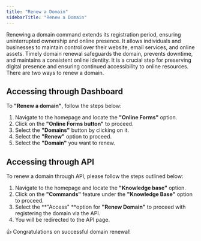 ```yaml
---
title: "Renew a Domain"
sidebarTitle: "Renew a Domain"
---
```


Renewing a domain command extends its registration period, ensuring uninterrupted ownership and online presence. It allows individuals and businesses to maintain control over their website, email services, and online assets. Timely domain renewal safeguards the domain, prevents downtime, and maintains a consistent online identity. It is a crucial step for preserving digital presence and ensuring continued accessibility to online resources. There are two ways to renew a domain.

## Accessing through Dashboard
To **"Renew a domain"**, follow the steps below:

1. Navigate to the homepage and locate the **"Online Forms"** option.
2. Click on the **"Online Forms button"** to proceed.
3. Select the **"Domains"** button by clicking on it.
4. Select the **"Renew"** option to proceed.
5. Select the **"Domain"** you want to renew.
## Accessing through API

To renew a domain through API, please follow the steps outlined below:

1. Navigate to the homepage and locate the **"Knowledge base"** option.
2. Click on the **"Commands"** feature under the **"Knowledge Base"** option to proceed.
3. Select the **"Access" **option for **"Renew Domain"** to proceed with registering the domain via the API.
4. You will be redirected to the API page.

<Check>👍 Congratulations on successful domain renewal!</Check>